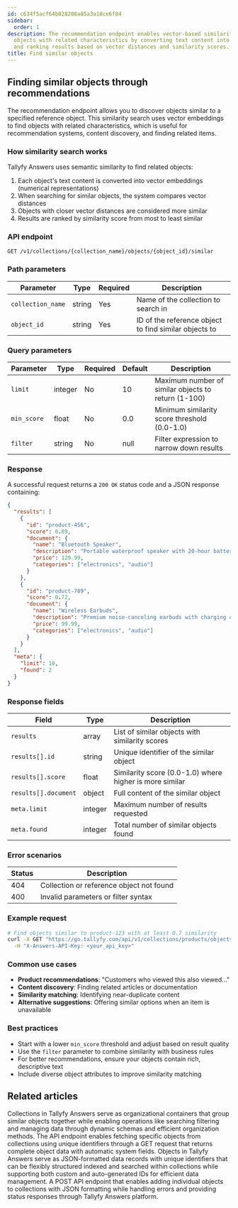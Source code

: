 ```yaml
---
id: c634f5acf64b028208a85a3a18ce6f84
sidebar:
  order: 1
description: The recommendation endpoint enables vector-based similarity search to find
  objects with related characteristics by converting text content into numerical representations
  and ranking results based on vector distances and similarity scores.
title: Find similar objects
---
```


## Finding similar objects through recommendations

The recommendation endpoint allows you to discover objects similar to a specified reference object. This similarity search uses vector embeddings to find objects with related characteristics, which is useful for recommendation systems, content discovery, and finding related items.

### How similarity search works

Tallyfy Answers uses semantic similarity to find related objects:

1. Each object's text content is converted into vector embeddings (numerical representations)
2. When searching for similar objects, the system compares vector distances
3. Objects with closer vector distances are considered more similar
4. Results are ranked by similarity score from most to least similar

### API endpoint

```
GET /v1/collections/{collection_name}/objects/{object_id}/similar
```

### Path parameters

| Parameter | Type | Required | Description |
|-----------|------|----------|-------------|
| `collection_name` | string | Yes | Name of the collection to search in |
| `object_id` | string | Yes | ID of the reference object to find similar objects to |

### Query parameters

| Parameter | Type | Required | Default | Description |
|-----------|------|----------|---------|-------------|
| `limit` | integer | No | 10 | Maximum number of similar objects to return (1-100) |
| `min_score` | float | No | 0.0 | Minimum similarity score threshold (0.0-1.0) |
| `filter` | string | No | null | Filter expression to narrow down results |

### Response

A successful request returns a `200 OK` status code and a JSON response containing:

```json
{
  "results": [
    {
      "id": "product-456",
      "score": 0.89,
      "document": {
        "name": "Bluetooth Speaker",
        "description": "Portable waterproof speaker with 20-hour battery life",
        "price": 129.99,
        "categories": ["electronics", "audio"]
      }
    },
    {
      "id": "product-789",
      "score": 0.72,
      "document": {
        "name": "Wireless Earbuds",
        "description": "Premium noise-canceling earbuds with charging case",
        "price": 99.99,
        "categories": ["electronics", "audio"]
      }
    }
  ],
  "meta": {
    "limit": 10,
    "found": 2
  }
}
```

### Response fields

| Field | Type | Description |
|-------|------|-------------|
| `results` | array | List of similar objects with similarity scores |
| `results[].id` | string | Unique identifier of the similar object |
| `results[].score` | float | Similarity score (0.0-1.0) where higher is more similar |
| `results[].document` | object | Full content of the similar object |
| `meta.limit` | integer | Maximum number of results requested |
| `meta.found` | integer | Total number of similar objects found |

### Error scenarios

| Status | Description |
|--------|-------------|
| 404 | Collection or reference object not found |
| 400 | Invalid parameters or filter syntax |

### Example request

```bash
# Find objects similar to product-123 with at least 0.7 similarity
curl -X GET "https://go.tallyfy.com/api/v1/collections/products/objects/product-123/similar?limit=5&min_score=0.7" \
  -H "X-Answers-API-Key: <your_api_key>"
```

### Common use cases

- **Product recommendations**: "Customers who viewed this also viewed..."
- **Content discovery**: Finding related articles or documentation
- **Similarity matching**: Identifying near-duplicate content
- **Alternative suggestions**: Offering similar options when an item is unavailable

### Best practices

- Start with a lower `min_score` threshold and adjust based on result quality
- Use the `filter` parameter to combine similarity with business rules
- For better recommendations, ensure your objects contain rich, descriptive text
- Include diverse object attributes to improve similarity matching


## Related articles
<CardGrid>
<LinkTitleCard header="<b>Answers > Collections</b>" href="/products/answers/collections/" > Collections in Tallyfy Answers serve as organizational containers that group similar objects together while enabling operations like searching filtering and managing data through dynamic schemas and efficient organization methods. </LinkTitleCard>
<LinkTitleCard header="<b>Objects > Get an object</b>" href="/products/answers/objects/get-object/" > The API endpoint enables fetching specific objects from collections using unique identifiers through a GET request that returns complete object data with automatic system fields. </LinkTitleCard>
<LinkTitleCard header="<b>Answers > Objects</b>" href="/products/answers/objects/" > Objects in Tallyfy Answers serve as JSON-formatted data records with unique identifiers that can be flexibly structured indexed and searched within collections while supporting both custom and auto-generated IDs for efficient data management. </LinkTitleCard>
<LinkTitleCard header="<b>Objects > Index a single object</b>" href="/products/answers/objects/index-single-object/" > A POST API endpoint that enables adding individual objects to collections with JSON formatting while handling errors and providing status responses through Tallyfy Answers platform. </LinkTitleCard>
</CardGrid>
